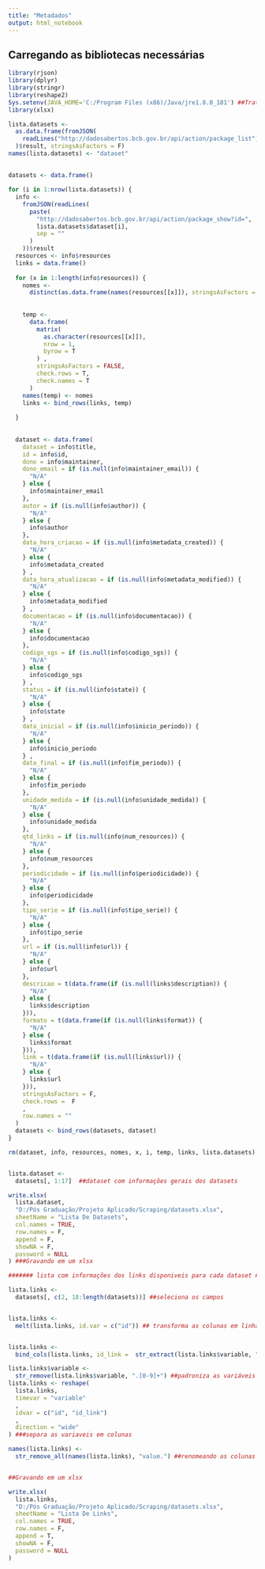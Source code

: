 ```yaml
---
title: "Metadados"
output: html_notebook
---
```


## Carregando as bibliotecas necessárias  

```r
library(rjson)
library(dplyr)
library(stringr)
library(reshape2)
Sys.setenv(JAVA_HOME='C:/Program Files (x86)/Java/jre1.8.0_181') ##Tratando erro do java não encontrado
library(xlsx)
```


```r

lista.datasets <-
  as.data.frame(fromJSON(
    readLines("http://dadosabertos.bcb.gov.br/api/action/package_list")
  )$result, stringsAsFactors = F)
names(lista.datasets) <- "dataset"

```

##

```r
datasets <- data.frame()

for (i in 1:nrow(lista.datasets)) {
  info <-
    fromJSON(readLines(
      paste(
        "http://dadosabertos.bcb.gov.br/api/action/package_show?id=",
        lista.datasets$dataset[i],
        sep = ""
      )
    ))$result
  resources <- info$resources
  links = data.frame()
  
  for (x in 1:length(info$resources)) {
    nomes <-
      distinct(as.data.frame(names(resources[[x]]), stringsAsFactors = F))[, 1]
    
    
    temp <-
      data.frame(
        matrix(
          as.character(resources[[x]]),
          nrow = 1,
          byrow = T
        ) ,
        stringsAsFactors = FALSE,
        check.rows = T,
        check.names = T
      )
    names(temp) <- nomes
    links <- bind_rows(links, temp)
    
  }
  
  
  dataset <- data.frame(
    dataset = info$title,
    id = info$id,
    dono = info$maintainer,
    dono_email = if (is.null(info$maintainer_email)) {
      "N/A"
    } else {
      info$maintainer_email
    },
    autor = if (is.null(info$author)) {
      "N/A"
    } else {
      info$author
    },
    data_hora_criacao = if (is.null(info$metadata_created)) {
      "N/A"
    } else {
      info$metadata_created
    } ,
    data_hora_atualizacao = if (is.null(info$metadata_modified)) {
      "N/A"
    } else {
      info$metadata_modified
    } ,
    documentacao = if (is.null(info$documentacao)) {
      "N/A"
    } else {
      info$documentacao
    },
    codigo_sgs = if (is.null(info$codigo_sgs)) {
      "N/A"
    } else {
      info$codigo_sgs
    } ,
    status = if (is.null(info$state)) {
      "N/A"
    } else {
      info$state
    } ,
    data_inicial = if (is.null(info$inicio_periodo)) {
      "N/A"
    } else {
      info$inicio_periodo
    } ,
    data_final = if (is.null(info$fim_periodo)) {
      "N/A"
    } else {
      info$fim_periodo
    },
    unidade_medida = if (is.null(info$unidade_medida)) {
      "N/A"
    } else {
      info$unidade_medida
    },
    qtd_links = if (is.null(info$num_resources)) {
      "N/A"
    } else {
      info$num_resources
    },
    periodicidade = if (is.null(info$periodicidade)) {
      "N/A"
    } else {
      info$periodicidade
    },
    tipo_serie = if (is.null(info$tipo_serie)) {
      "N/A"
    } else {
      info$tipo_serie
    },
    url = if (is.null(info$url)) {
      "N/A"
    } else {
      info$url
    },
    descricao = t(data.frame(if (is.null(links$description)) {
      "N/A"
    } else {
      links$description
    })),
    formato = t(data.frame(if (is.null(links$format)) {
      "N/A"
    } else {
      links$format
    })),
    link = t(data.frame(if (is.null(links$url)) {
      "N/A"
    } else {
      links$url
    })),
    stringsAsFactors = F,
    check.rows =  F
    ,
    row.names = ""
  )
  datasets <- bind_rows(datasets, dataset)
}

rm(dataset, info, resources, nomes, x, i, temp, links, lista.datasets) ##removendo variáveis que não serão utilizadas daqui pra frente


lista.dataset <-
  datasets[, 1:17]  ##dataset com informações gerais dos datasets

write.xlsx(
  lista.dataset,
  "D:/Pós Graduação/Projeto Aplicado/Scraping/datasets.xlsx",
  sheetName = "Lista De Datasets",
  col.names = TRUE,
  row.names = F,
  append = F,
  showNA = F,
  password = NULL
) ###Gravando em um xlsx

####### lista com informações dos links disponiveis para cada dataset #######

lista.links <-
  datasets[, c(2, 18:length(datasets))] ##seleciona os campos


lista.links <-
  melt(lista.links, id.var = c("id")) ## transforma as colunas em linhas


lista.links <-
  bind_cols(lista.links, id_link =  str_extract(lista.links$variable, "[0-9]+"))

lista.links$variable <-
  str_remove(lista.links$variable, ".[0-9]+") ##padroniza as variáveis
lista.links <- reshape(
  lista.links,
  timevar = "variable"
  ,
  idvar = c("id", "id_link")
  ,
  direction = "wide"
) ###separa as variaveis em colunas

names(lista.links) <-
  str_remove_all(names(lista.links), "value.") ##renomeando as colunas


##Gravando em um xlsx

write.xlsx(
  lista.links,
  "D:/Pós Graduação/Projeto Aplicado/Scraping/datasets.xlsx",
  sheetName = "Lista De Links",
  col.names = TRUE,
  row.names = F,
  append = T,
  showNA = F,
  password = NULL
)


```

